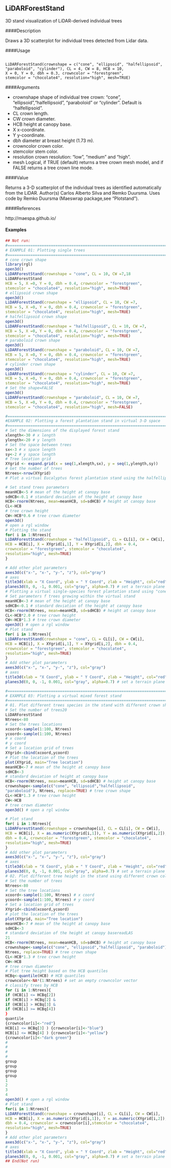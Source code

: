 ## LiDARForestStand
3D stand visualization of LiDAR-derived individual trees

####Description 

Draws a 3D scatterplot for individual trees detected from Lidar data.

####Usage 
<pre><code>
LiDARForestStand(crownshape = c("cone", "ellipsoid", "halfellipsoid",
"paraboloid", "cylinder"), CL = 4, CW = 8, HCB = 10,
X = 0, Y = 0, dbh = 0.3, crowncolor = "forestgreen",
stemcolor = "chocolate4", resolution="high", mesh=TRUE)
</code></pre>
####Arguments 

* crownshape shape of individual tree crown: "cone", "ellipsoid","halfellipsoid", "paraboloid"
or "cylinder". Default is "halfellipsoid".
* CL crown length.
* CW crown diameter.
* HCB height at canopy base.
* X x-coordinate.
* Y y-coordinate.
* dbh diameter at breast height (1.73 m).
* crowncolor crown color.
* stemcolor stem color.
* resolution crown resolution: "low", "medium" and "high".
* mesh Logical, if TRUE (default) returns a tree crown mesh model, and if FALSE
returns a tree crown line mode.

####Value 

Returns a 3-D scatterplot of the individual trees as identified automatically from the LiDAR.
Author(s)
Carlos Alberto Silva and Remko Duursma. Uses code by Remko Duursma (Maeswrap package,see
"Plotstand").

####References 

http://maespa.github.io/

#### Examples 
 ```r

## Not run:
#=======================================================================#
# EXAMPLE 01: Plotting single trees
#=======================================================================#
# cone crown shape
library(rgl)
open3d()
LiDARForestStand(crownshape = "cone", CL = 10, CW =7,18
LiDARForestStand
HCB = 5, X =0, Y = 0, dbh = 0.4, crowncolor = "forestgreen",
stemcolor = "chocolate4", resolution="high", mesh=TRUE)
# ellipsoid crown shape
open3d()
LiDARForestStand(crownshape = "ellipsoid", CL = 10, CW =7,
HCB = 5, X =0, Y = 0, dbh = 0.4, crowncolor = "forestgreen",
stemcolor = "chocolate4", resolution="high", mesh=TRUE)
# halfellipsoid crown shape
open3d()
LiDARForestStand(crownshape = "halfellipsoid", CL = 10, CW =7,
HCB = 5, X =0, Y = 0, dbh = 0.4, crowncolor = "forestgreen",
stemcolor = "chocolate4", resolution="high", mesh=TRUE)
# paraboloid crown shape
open3d()
LiDARForestStand(crownshape = "paraboloid", CL = 10, CW =7,
HCB = 5, X =0, Y = 0, dbh = 0.4, crowncolor = "forestgreen",
stemcolor = "chocolate4", resolution="high", mesh=TRUE)
# cylinder crown shape
open3d()
LiDARForestStand(crownshape = "cylinder", CL = 10, CW =7,
HCB = 5, X =0, Y = 0, dbh = 0.4, crowncolor = "forestgreen",
stemcolor = "chocolate4", resolution="high", mesh=TRUE)
# Set the shape=FALSE
open3d()
LiDARForestStand(crownshape = "paraboloid", CL = 10, CW =7,
HCB = 5, X =0, Y = 0, dbh = 0.4, crowncolor = "forestgreen",
stemcolor = "chocolate4", resolution="high", mesh=FALSE)
```

```r
#=======================================================================#
#EXAMPLE 02: Plotting a forest plantation stand in virtual 3-D space
#=======================================================================#
# Set the dimensions of the displayed forest stand
xlength<-30 # x length
ylength<-20 # y length
# Set the space between trees
sx<-3 # x space length
sy<-2 # y space length
# Tree location grid
XYgrid <- expand.grid(x = seq(1,xlength,sx), y = seq(1,ylength,sy))
# Get the number of trees
Ntrees<-nrow(XYgrid)
# Plot a virtual Eucalyptus forest plantation stand using the halfellipsoid tree crown shape
```

```r
# Set stand trees parameters
meanHCB<-5 # mean of the height at canopy base
sdHCB<-0.1 # standard deviation of the height at canopy base
HCB<-rnorm(Ntrees, mean=meanHCB, sd=sdHCB) # height at canopy base
CL<-HCB
# tree crown height
CW<-HCB*0.6 # tree crown diameter
open3d()
# open a rgl window
# Plotting the stand
for( i in 1:Ntrees){
LiDARForestStand(crownshape = "halfellipsoid", CL = CL[i], CW = CW[i],
HCB = HCB[i], X = XYgrid[i,1], Y = XYgrid[i,2], dbh = 0.4,
crowncolor = "forestgreen", stemcolor = "chocolate4",
resolution="high", mesh=TRUE)
}
```

```r
# Add other plot parameters
axes3d(c("x-", "x-", "y-", "z"), col="gray")
# axes
title3d(xlab = "X Coord", ylab = " Y Coord", zlab = "Height", col="red") # title
planes3d(0, 0, -1, 0.001, col="gray", alpha=0.7) # set a terrain plane
# Plotting a virtual single-species forest plantation stand using "cone" tree crown shape
# Set parameters f trees growing within the virtual stand
meanHCB<-3 # mean of the height at canopy base
sdHCB<-0.1 # standard deviation of the height at canopy base
HCB<-rnorm(Ntrees, mean=meanHCB, sd=sdHCB) # height at canopy base
CL<-HCB*2.0 # tree crown height
CW<-HCB*1.3 # tree crown diameter
open3d() # open a rgl window
# Plot stand
for( i in 1:Ntrees){
LiDARForestStand(crownshape = "cone", CL = CL[i], CW = CW[i],
HCB = HCB[i], X = XYgrid[i,1], Y = XYgrid[i,2], dbh = 0.4,
crowncolor = "forestgreen", stemcolor = "chocolate4",
resolution="high", mesh=TRUE)
}
# Add other plot parameters
axes3d(c("x-", "x-", "y-", "z"), col="gray")
# axes
title3d(xlab = "X Coord", ylab = " Y Coord", zlab = "Height", col="red") # title
planes3d(0, 0, -1, 0.001, col="gray", alpha=0.7) # set a terrain plane
```

```r
#=======================================================================#
# EXAMPLE 03: Plotting a virtual mixed forest stand
#=======================================================================#
# 01. Plot different trees species in the stand with different crown shapes
# Set the number of trees20
LiDARForestStand
Ntrees<-80
# Set the trees locations
xcoord<-sample(1:100, Ntrees)
ycoord<-sample(1:100, Ntrees)
# x coord
# y coord
# Set a location grid of trees
XYgrid<-cbind(xcoord,ycoord)
# Plot the location of the trees
plot(XYgrid, main="Tree location")
meanHCB<-7 # mean of the height at canopy base
sdHCB<-3
# standard deviation of height at canopy base
HCB<-rnorm(Ntrees, mean=meanHCB, sd=sdHCB) # height at canopy base
crownshape<-sample(c("cone", "ellipsoid","halfellipsoid",
"paraboloid"), Ntrees, replace=TRUE) # tree crown shape
CL<-HCB*1.3 # tree crown height
CW<-HCB
# tree crown diameter
open3d() # open a rgl window
```

```r
# Plot stand
for( i in 1:Ntrees){
LiDARForestStand(crownshape = crownshape[i], CL = CL[i], CW = CW[i],
HCB = HCB[i], X = as.numeric(XYgrid[i,1]), Y = as.numeric(XYgrid[i,2]),
dbh = 0.4, crowncolor = "forestgreen", stemcolor = "chocolate4",
resolution="high", mesh=TRUE)
}
# Add other plot parameters
axes3d(c("x-", "x-", "y-", "z"), col="gray")
# axes
title3d(xlab = "X Coord", ylab = " Y Coord", zlab = "Height", col="red") # title
planes3d(0, 0, -1, 0.001, col="gray", alpha=0.7) # set a terrain plane
# 02. Plot different tree height in the stand using different crown colors
# Set the number of trees
Ntrees<-80
# Set the tree locations
xcoord<-sample(1:100, Ntrees) # x coord
ycoord<-sample(1:100, Ntrees) # y coord
# Set a location grid of trees
XYgrid<-cbind(xcoord,ycoord)
# plot the location of the trees
plot(XYgrid, main="Tree location")
meanHCB<-7 # mean of the height at canopy base
sdHCB<-3
# standard deviation of the height at canopy basereadLAS
21
HCB<-rnorm(Ntrees, mean=meanHCB, sd=sdHCB) # height at canopy base
crownshape<-sample(c("cone", "ellipsoid","halfellipsoid", "paraboloid"),
Ntrees, replace=TRUE) # tree crown shape
CL<-HCB*1.3 # tree crown height
CW<-HCB
# tree crown diameter
# Plot tree height based on the HCB quantiles
HCBq<-quantile(HCB) # HCB quantiles
crowncolor<-NA*(1:Ntrees) # set an empty crowncolor vector
# classify trees by HCB
for (i in 1:Ntrees){
if (HCB[i] <= HCBq[2])
if (HCB[i] > HCBq[2] &
if (HCB[i] > HCBq[3] &
if (HCB[i] >= HCBq[4])
}
quantile
{crowncolor[i]<-"red"}
HCB[i] <= HCBq[3] ) {crowncolor[i]<-"blue"}
HCB[i] <= HCBq[4] ) {crowncolor[i]<-"yellow"}
{crowncolor[i]<-"dark green"}
#
#
#
#
group
group
group
group
1
2
3
4
open3d() # open a rgl window
# Plot stand
for(i in 1:Ntrees){
LiDARForestStand(crownshape = crownshape[i], CL = CL[i], CW = CW[i],
HCB = HCB[i], X = as.numeric(XYgrid[i,1]), Y = as.numeric(XYgrid[i,2]),
dbh = 0.4, crowncolor = crowncolor[i],stemcolor = "chocolate4",
resolution="high", mesh=TRUE)
}
# Add other plot parameters
axes3d(c("x-", "x-", "y-", "z"), col="gray")
# axes
title3d(xlab = "X Coord", ylab = " Y Coord", zlab = "Height", col="red") # title
planes3d(0, 0, -1, 0.001, col="gray", alpha=0.7) # set a terrain plane
## End(Not run)
```
